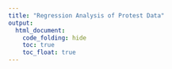 ```yaml
---
title: "Regression Analysis of Protest Data"
output: 
  html_document:
    code_folding: hide
    toc: true
    toc_float: true
---
```


